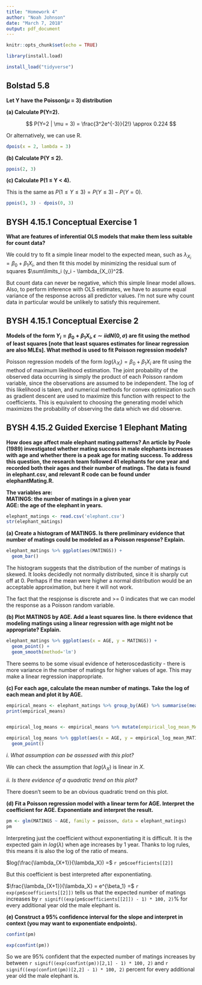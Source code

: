 ```yaml
---
title: "Homework 4"
author: "Noah Johnson"
date: "March 7, 2018"
output: pdf_document
---
```


```r
knitr::opts_chunk$set(echo = TRUE)

library(install.load)

install_load("tidyverse")
```

## Bolstad 5.8 
__Let Y have the Poisson($\mu$ = 3) distribution__  

__(a) Calculate P(Y=2). __  

$$
P(Y=2 | \mu = 3) = \frac{3^2e^{-3}}{2!} \approx 0.224
$$

Or alternatively, we can use R.
```r
dpois(x = 2, lambda = 3)
```

__(b) Calculate P(Y $\leq$ 2). __  

```r
ppois(2, 3)
```

__(c) Calculate P(1 $\leq$ Y < 4). __

This is the same as $P(1 \leq Y \leq 3) = P(Y \leq 3) - P(Y = 0)$.

```r
ppois(3, 3) - dpois(0, 3)
```

## BYSH 4.15.1 Conceptual Exercise 1
__What are features of inferential OLS models that make them less suitable for count data?__  

We could try to fit a simple linear model to the expected mean, such as $\lambda_{X_i} = \beta_0 + \beta_1X_i$, and then fit this model by minimizing the residual sum of squares $\sum\limits_i (y_i - \lambda_{X_i})^2$.

But count data can never be negative, which this simple linear model allows. Also, to perform inference with OLS estimates, we have to assume equal variance of the response across all predictor values. I'm not sure why count data in particular would be unlikely to satisfy this requirement.

## BYSH 4.15.1 Conceptual Exercise 2
__Models of the form $Y_i = \beta_0 + \beta_1X_i, \epsilon \sim iidN(0,\sigma)$ are fit using the method of least squares [note that least squares estimates for linear regression are also MLEs]. What method is used to fit Poisson regression models?__  

Poisson regression models of the form $log(\lambda_{X_i}) = \beta_0 + \beta_1X_i$ are fit using the method of maximum likelihood estimation. The joint probability of the observed data occurring is simply the product of each Poisson random variable, since the observations are assumed to be independent. The log of this likelihood is taken, and numerical methods for convex optimization such as gradient descent are used to maximize this function with respect to the coefficients. This is equivalent to choosing the generating model which maximizes the probability of observing the data which we did observe.

## BYSH 4.15.2 Guided Exercise 1 Elephant Mating
__How does age affect male elephant mating patterns? An article by Poole (1989) investigated whether mating success in male elephants increases with age and whether there is a peak age for mating success. To address this question, the research team followed 41 elephants for one year and recorded both their ages and their number of matings. The data is found in elephant.csv, and relevant R code can be found under elephantMating.R.__  
 
__The variables are:__  
__MATINGS: the number of matings in a given year__  
__AGE: the age of the elephant in years.__  
 
```r
elephant_matings <- read.csv('elephant.csv')
str(elephant_matings)
```

__(a) Create a histogram of MATINGS. Is there preliminary evidence that number of matings could be modeled as a Poisson response? Explain.__  

```r
elephant_matings %>% ggplot(aes(MATINGS)) +
  geom_bar()
```

The histogram suggests that the distribution of the number of matings is skewed. It looks decidedly not normally distributed, since it is sharply cut off at 0. Perhaps if the mean were higher a normal distribution would be an acceptable approximation, but here it will not work. 

The fact that the respjonse is discrete and >= 0 indicates that we can model the response as a Poisson random variable.

__(b) Plot MATINGS by AGE. Add a least squares line. Is there evidence that modeling matings using a linear regression with age might not be appropriate? Explain.__  

```r
elephant_matings %>% ggplot(aes(x = AGE, y = MATINGS)) +
  geom_point() +
  geom_smooth(method='lm')
```

There seems to be some visual evidence of heteroscedasticity - there is more variance in the number of matings for higher values of age. This may make a linear regression inappropriate.

__(c) For each age, calculate the mean number of matings. Take the log of each mean and plot it by AGE.__  

```r
empirical_means <- elephant_matings %>% group_by(AGE) %>% summarise(mean(MATINGS))
print(empirical_means)


empirical_log_means <- empirical_means %>% mutate(empirical_log_mean_MATINGS=log(`mean(MATINGS)`))

empirical_log_means %>% ggplot(aes(x = AGE, y = empirical_log_mean_MATINGS)) +
  geom_point()
```

*i. What assumption can be assessed with this plot?*  

We can check the assumption that $log(\lambda_X)$ is linear in $X$.

*ii. Is there evidence of a quadratic trend on this plot?*  

There doesn't seem to be an obvious quadratic trend on this plot.

__(d) Fit a Poisson regression model with a linear term for AGE. Interpret the coefficient for AGE. Exponentiate and interpret the result.__  

```r
pm <- glm(MATINGS ~ AGE, family = poisson, data = elephant_matings)
pm
```

Interpreting just the coefficient without exponentiating it is difficult. It is the expected gain in $log(\lambda)$ when age increases by 1 year. Thanks to log rules, this means it is also the log of the ratio of means.

$log(\frac{\lambda_{X+1}}{\lambda_X}) =$ `r pm$coefficients[[2]]`

But this coefficient is best interpreted after exponentiating.

$\frac{\lambda_{X+1}}{\lambda_X} = e^{\beta_1} =$ `r exp(pm$coefficients[[2]])` tells us that the expected number of matings increases by `r signif((exp(pm$coefficients[[2]]) - 1) * 100, 2)`% for every additional year old the male elephant is.

__(e) Construct a 95% confidence interval for the slope and interpret in context (you may want to exponentiate endpoints).__

```r
confint(pm)

exp(confint(pm))
```

So we are 95% confident that the expected number of matings increases by between `r signif((exp(confint(pm))[2,1] - 1) * 100, 2)` and `r signif((exp(confint(pm))[2,2] - 1) * 100, 2)` percent for every additional year old the male elephant is.